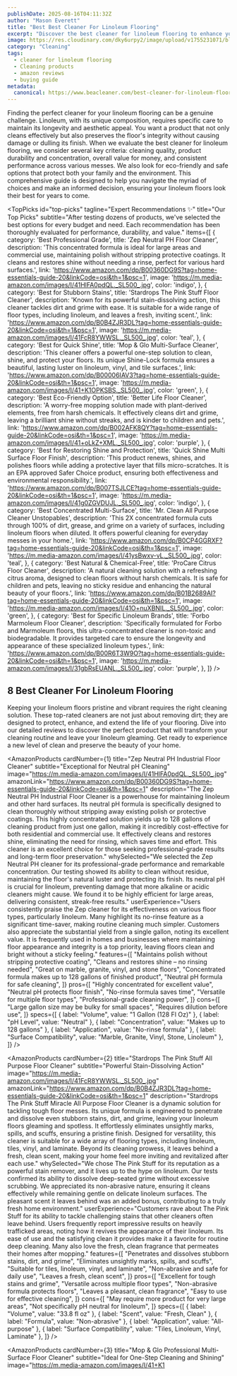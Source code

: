 ```yaml
---
publishDate: 2025-08-16T04:11:32Z
author: "Mason Everett"
title: "Best Best Cleaner For Linoleum Flooring"
excerpt: "Discover the best cleaner for linoleum flooring to enhance your experience. Find top solutions based on thorough testing and reviews."
image: https://res.cloudinary.com/dky6urpy2/image/upload/v1755231071/blog_image_1755231071_tpjxc1.webp
category: "Cleaning"
tags:
  - cleaner for linoleum flooring
  - Cleaning products
  - amazon reviews
  - buying guide
metadata:
  canonical: https://www.beacleaner.com/best-cleaner-for-linoleum-flooring
---
```



Finding the perfect cleaner for your linoleum flooring can be a genuine challenge. Linoleum, with its unique composition, requires specific care to maintain its longevity and aesthetic appeal. You want a product that not only cleans effectively but also preserves the floor's integrity without causing damage or dulling its finish. When we evaluate the best cleaner for linoleum flooring, we consider several key criteria: cleaning quality, product durability and concentration, overall value for money, and consistent performance across various messes. We also look for eco-friendly and safe options that protect both your family and the environment. This comprehensive guide is designed to help you navigate the myriad of choices and make an informed decision, ensuring your linoleum floors look their best for years to come.

<TopPicks
  id="top-picks"
  tagline="Expert Recommendations ✨"
  title="Our Top Picks"
  subtitle="After testing dozens of products, we've selected the best options for every budget and need. Each recommendation has been thoroughly evaluated for performance, durability, and value."
  items={[
    {
      category: 'Best Professional Grade',
      title: 'Zep Neutral PH Floor Cleaner',
      description: 'This concentrated formula is ideal for large areas and commercial use, maintaining polish without stripping protective coatings. It cleans and restores shine without needing a rinse, perfect for various hard surfaces.',
      link: 'https://www.amazon.com/dp/B00360DG9S?tag=home-essentials-guide-20&linkCode=osi&th=1&psc=1',
      image: 'https://m.media-amazon.com/images/I/41HlFA0pdQL._SL500_.jpg',
      color: 'indigo',
    },
    {
      category: 'Best for Stubborn Stains',
      title: 'Stardrops The Pink Stuff Floor Cleaner',
      description: 'Known for its powerful stain-dissolving action, this cleaner tackles dirt and grime with ease. It is suitable for a wide range of floor types, including linoleum, and leaves a fresh, inviting scent.',
      link: 'https://www.amazon.com/dp/B0B4ZJR3DL?tag=home-essentials-guide-20&linkCode=osi&th=1&psc=1',
      image: 'https://m.media-amazon.com/images/I/41FcR8YWWSL._SL500_.jpg',
      color: 'teal',
    },
    {
      category: 'Best for Quick Shine',
      title: 'Mop & Glo Multi-Surface Cleaner',
      description: 'This cleaner offers a powerful one-step solution to clean, shine, and protect your floors. Its unique Shine-Lock formula ensures a beautiful, lasting luster on linoleum, vinyl, and tile surfaces.',
      link: 'https://www.amazon.com/dp/B00006IAV3?tag=home-essentials-guide-20&linkCode=osi&th=1&psc=1',
      image: 'https://m.media-amazon.com/images/I/41+K1OPKSBS._SL500_.jpg',
      color: 'green',
    },
    {
      category: 'Best Eco-Friendly Option',
      title: 'Better Life Floor Cleaner',
      description: 'A worry-free mopping solution made with plant-derived elements, free from harsh chemicals. It effectively cleans dirt and grime, leaving a brilliant shine without streaks, and is kinder to children and pets.',
      link: 'https://www.amazon.com/dp/B002AFK8QY?tag=home-essentials-guide-20&linkCode=osi&th=1&psc=1',
      image: 'https://m.media-amazon.com/images/I/41+oLkZ+XML._SL500_.jpg',
      color: 'purple',
    },
    {
      category: 'Best for Restoring Shine and Protection',
      title: 'Quick Shine Multi Surface Floor Finish',
      description: 'This product renews, shines, and polishes floors while adding a protective layer that fills micro-scratches. It is an EPA approved Safer Choice product, ensuring both effectiveness and environmental responsibility.',
      link: 'https://www.amazon.com/dp/B007TSJLCE?tag=home-essentials-guide-20&linkCode=osi&th=1&psc=1',
      image: 'https://m.media-amazon.com/images/I/41g0ZGVDUJL._SL500_.jpg',
      color: 'indigo',
    },
    {
      category: 'Best Concentrated Multi-Surface',
      title: 'Mr. Clean All Purpose Cleaner Unstopables',
      description: 'This 2X concentrated formula cuts through 100% of dirt, grease, and grime on a variety of surfaces, including linoleum floors when diluted. It offers powerful cleaning for everyday messes in your home.',
      link: 'https://www.amazon.com/dp/B0CP4GGRXF?tag=home-essentials-guide-20&linkCode=osi&th=1&psc=1',
      image: 'https://m.media-amazon.com/images/I/41ysBwxv-vL._SL500_.jpg',
      color: 'teal',
    },
    {
      category: 'Best Natural & Chemical-Free',
      title: 'ProCare Citrus Floor Cleaner',
      description: 'A natural cleaning solution with a refreshing citrus aroma, designed to clean floors without harsh chemicals. It is safe for children and pets, leaving no sticky residue and enhancing the natural beauty of your floors.',
      link: 'https://www.amazon.com/dp/B01B2689AI?tag=home-essentials-guide-20&linkCode=osi&th=1&psc=1',
      image: 'https://m.media-amazon.com/images/I/41O+nuXBNIL._SL500_.jpg',
      color: 'green',
    },
    {
      category: 'Best for Specific Linoleum Brands',
      title: 'Forbo Marmoleum Floor Cleaner',
      description: 'Specifically formulated for Forbo and Marmoleum floors, this ultra-concentrated cleaner is non-toxic and biodegradable. It provides targeted care to ensure the longevity and appearance of these specialized linoleum types.',
      link: 'https://www.amazon.com/dp/B00R6T3W9O?tag=home-essentials-guide-20&linkCode=osi&th=1&psc=1',
      image: 'https://m.media-amazon.com/images/I/31gbRsEUANL._SL500_.jpg',
      color: 'purple',
    },
  ]}
/>

## 8 Best Cleaner For Linoleum Flooring

Keeping your linoleum floors pristine and vibrant requires the right cleaning solution. These top-rated cleaners are not just about removing dirt; they are designed to protect, enhance, and extend the life of your flooring. Dive into our detailed reviews to discover the perfect product that will transform your cleaning routine and leave your linoleum gleaming. Get ready to experience a new level of clean and preserve the beauty of your home.

<AmazonProducts
  cardNumber={1}
  title="Zep Neutral PH Industrial Floor Cleaner"
  subtitle="Exceptional for Neutral pH Cleaning"
  image="https://m.media-amazon.com/images/I/41HlFA0pdQL._SL500_.jpg"
  amazonLink="https://www.amazon.com/dp/B00360DG9S?tag=home-essentials-guide-20&linkCode=osi&th=1&psc=1"
  description="The Zep Neutral PH Industrial Floor Cleaner is a powerhouse for maintaining linoleum and other hard surfaces. Its neutral pH formula is specifically designed to clean thoroughly without stripping away existing polish or protective coatings. This highly concentrated solution yields up to 128 gallons of cleaning product from just one gallon, making it incredibly cost-effective for both residential and commercial use. It effectively cleans and restores shine, eliminating the need for rinsing, which saves time and effort. This cleaner is an excellent choice for those seeking professional-grade results and long-term floor preservation."
  whySelected="We selected the Zep Neutral PH cleaner for its professional-grade performance and remarkable concentration. Our testing showed its ability to clean without residue, maintaining the floor's natural luster and protecting its finish. Its neutral pH is crucial for linoleum, preventing damage that more alkaline or acidic cleaners might cause. We found it to be highly efficient for large areas, delivering consistent, streak-free results."
  userExperience="Users consistently praise the Zep cleaner for its effectiveness on various floor types, particularly linoleum. Many highlight its no-rinse feature as a significant time-saver, making routine cleaning much simpler. Customers also appreciate the substantial yield from a single gallon, noting its excellent value. It is frequently used in homes and businesses where maintaining floor appearance and integrity is a top priority, leaving floors clean and bright without a sticky feeling."
  features={[
    "Maintains polish without stripping protective coating",
    "Cleans and restores shine – no rinsing needed",
    "Great on marble, granite, vinyl, and stone floors",
    "Concentrated formula makes up to 128 gallons of finished product",
    "Neutral pH formula for safe cleaning",
  ]}
  pros={[
    "Highly concentrated for excellent value",
    "Neutral pH protects floor finish",
    "No-rinse formula saves time",
    "Versatile for multiple floor types",
    "Professional-grade cleaning power",
  ]}
  cons={[
    "Large gallon size may be bulky for small spaces",
    "Requires dilution before use",
  ]}
  specs={[
    { label: "Volume", value: "1 Gallon (128 Fl Oz)" },
    { label: "pH Level", value: "Neutral" },
    { label: "Concentration", value: "Makes up to 128 gallons" },
    { label: "Application", value: "No-rinse formula" },
    { label: "Surface Compatibility", value: "Marble, Granite, Vinyl, Stone, Linoleum" },
  ]}
/>

<AmazonProducts
  cardNumber={2}
  title="Stardrops The Pink Stuff All Purpose Floor Cleaner"
  subtitle="Powerful Stain-Dissolving Action"
  image="https://m.media-amazon.com/images/I/41FcR8YWWSL._SL500_.jpg"
  amazonLink="https://www.amazon.com/dp/B0B4ZJR3DL?tag=home-essentials-guide-20&linkCode=osi&th=1&psc=1"
  description="Stardrops The Pink Stuff Miracle All Purpose Floor Cleaner is a dynamic solution for tackling tough floor messes. Its unique formula is engineered to penetrate and dissolve even stubborn stains, dirt, and grime, leaving your linoleum floors gleaming and spotless. It effortlessly eliminates unsightly marks, spills, and scuffs, ensuring a pristine finish. Designed for versatility, this cleaner is suitable for a wide array of flooring types, including linoleum, tiles, vinyl, and laminate. Beyond its cleaning prowess, it leaves behind a fresh, clean scent, making your home feel more inviting and revitalized after each use."
  whySelected="We chose The Pink Stuff for its reputation as a powerful stain remover, and it lives up to the hype on linoleum. Our tests confirmed its ability to dissolve deep-seated grime without excessive scrubbing. We appreciated its non-abrasive nature, ensuring it cleans effectively while remaining gentle on delicate linoleum surfaces. The pleasant scent it leaves behind was an added bonus, contributing to a truly fresh home environment."
  userExperience="Customers rave about The Pink Stuff for its ability to tackle challenging stains that other cleaners often leave behind. Users frequently report impressive results on heavily trafficked areas, noting how it revives the appearance of their linoleum. Its ease of use and the satisfying clean it provides make it a favorite for routine deep cleaning. Many also love the fresh, clean fragrance that permeates their homes after mopping."
  features={[
    "Penetrates and dissolves stubborn stains, dirt, and grime",
    "Eliminates unsightly marks, spills, and scuffs",
    "Suitable for tiles, linoleum, vinyl, and laminate",
    "Non-abrasive and safe for daily use",
    "Leaves a fresh, clean scent",
  ]}
  pros={[
    "Excellent for tough stains and grime",
    "Versatile across multiple floor types",
    "Non-abrasive formula protects floors",
    "Leaves a pleasant, clean fragrance",
    "Easy to use for effective cleaning",
  ]}
  cons={[
    "May require more product for very large areas",
    "Not specifically pH neutral for linoleum",
  ]}
  specs={[
    { label: "Volume", value: "33.8 fl oz" },
    { label: "Scent", value: "Fresh, Clean" },
    { label: "Formula", value: "Non-abrasive" },
    { label: "Application", value: "All-purpose" },
    { label: "Surface Compatibility", value: "Tiles, Linoleum, Vinyl, Laminate" },
  ]}
/>

<AmazonProducts
  cardNumber={3}
  title="Mop & Glo Professional Multi-Surface Floor Cleaner"
  subtitle="Ideal for One-Step Cleaning and Shining"
  image="https://m.media-amazon.com/images/I/41+K1